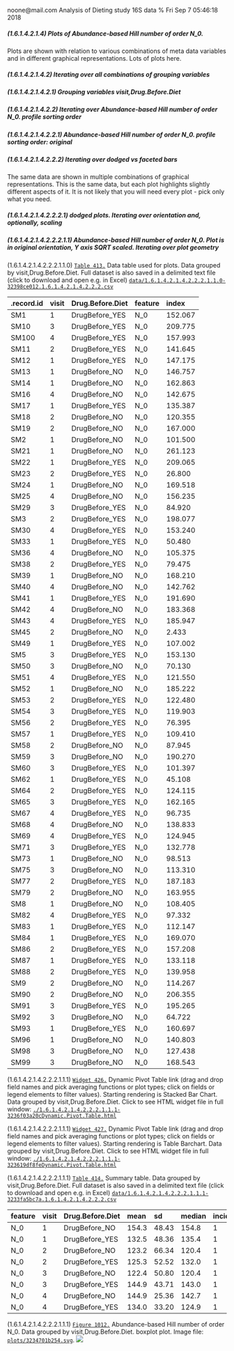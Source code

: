 noone@mail.com
Analysis of Dieting study 16S data
% Fri Sep  7 05:46:18 2018



##### \(1.6.1.4.2.1.4\) Plots of Abundance-based Hill number of order N_0.



Plots are shown with relation to various combinations of meta 
                   data variables and in different graphical representations. Lots of plots here.



##### \(1.6.1.4.2.1.4.2\) Iterating over all combinations of grouping variables




##### \(1.6.1.4.2.1.4.2.1\) Grouping variables visit,Drug.Before.Diet




##### \(1.6.1.4.2.1.4.2.2\) Iterating over Abundance-based Hill number of order N_0. profile sorting order




##### \(1.6.1.4.2.1.4.2.2.1\) Abundance-based Hill number of order N_0. profile sorting order: original




##### \(1.6.1.4.2.1.4.2.2.2\) Iterating over dodged vs faceted bars



The same data are shown in multiple combinations of graphical representations. 
                         This is the same data, but each plot highlights slightly different aspects of it.
                         It is not likely that you will need every plot - pick only what you need.



##### \(1.6.1.4.2.1.4.2.2.2.1\) dodged plots. Iterating over orientation and, optionally, scaling




##### \(1.6.1.4.2.1.4.2.2.2.1.1\) Abundance-based Hill number of order N_0. Plot is in original orientation, Y axis SQRT scaled. Iterating over plot geometry



\(1.6.1.4.2.1.4.2.2.2.1.1.0\) <a name="table.413"></a>[`Table 413.`](#table.413) Data table used for plots. Data grouped by visit,Drug.Before.Diet. Full dataset is also saved in a delimited text file (click to download and open e.g. in Excel) [`data/1.6.1.4.2.1.4.2.2.2.1.1.0-32398ce012.1.6.1.4.2.1.4.2.2.2.csv`](data/1.6.1.4.2.1.4.2.2.2.1.1.0-32398ce012.1.6.1.4.2.1.4.2.2.2.csv)




| .record.id | visit | Drug.Before.Diet | feature | index   |
|:-----------|:------|:-----------------|:--------|:--------|
| SM1        | 1     | DrugBefore\_YES  | N\_0    | 152.067 |
| SM10       | 3     | DrugBefore\_YES  | N\_0    | 209.775 |
| SM100      | 4     | DrugBefore\_YES  | N\_0    | 157.993 |
| SM11       | 2     | DrugBefore\_YES  | N\_0    | 141.645 |
| SM12       | 1     | DrugBefore\_YES  | N\_0    | 147.175 |
| SM13       | 1     | DrugBefore\_NO   | N\_0    | 146.757 |
| SM14       | 1     | DrugBefore\_NO   | N\_0    | 162.863 |
| SM16       | 4     | DrugBefore\_NO   | N\_0    | 142.675 |
| SM17       | 1     | DrugBefore\_YES  | N\_0    | 135.387 |
| SM18       | 2     | DrugBefore\_NO   | N\_0    | 120.355 |
| SM19       | 2     | DrugBefore\_NO   | N\_0    | 167.000 |
| SM2        | 1     | DrugBefore\_NO   | N\_0    | 101.500 |
| SM21       | 1     | DrugBefore\_NO   | N\_0    | 261.123 |
| SM22       | 1     | DrugBefore\_YES  | N\_0    | 209.065 |
| SM23       | 2     | DrugBefore\_YES  | N\_0    | 26.800  |
| SM24       | 1     | DrugBefore\_NO   | N\_0    | 169.518 |
| SM25       | 4     | DrugBefore\_NO   | N\_0    | 156.235 |
| SM29       | 3     | DrugBefore\_YES  | N\_0    | 84.920  |
| SM3        | 2     | DrugBefore\_YES  | N\_0    | 198.077 |
| SM30       | 4     | DrugBefore\_YES  | N\_0    | 153.240 |
| SM33       | 1     | DrugBefore\_YES  | N\_0    | 50.480  |
| SM36       | 4     | DrugBefore\_NO   | N\_0    | 105.375 |
| SM38       | 2     | DrugBefore\_YES  | N\_0    | 79.475  |
| SM39       | 1     | DrugBefore\_NO   | N\_0    | 168.210 |
| SM40       | 4     | DrugBefore\_NO   | N\_0    | 142.762 |
| SM41       | 1     | DrugBefore\_YES  | N\_0    | 191.690 |
| SM42       | 4     | DrugBefore\_NO   | N\_0    | 183.368 |
| SM43       | 4     | DrugBefore\_YES  | N\_0    | 185.947 |
| SM45       | 2     | DrugBefore\_NO   | N\_0    | 2.433   |
| SM49       | 1     | DrugBefore\_YES  | N\_0    | 107.002 |
| SM5        | 3     | DrugBefore\_YES  | N\_0    | 153.130 |
| SM50       | 3     | DrugBefore\_NO   | N\_0    | 70.130  |
| SM51       | 4     | DrugBefore\_YES  | N\_0    | 121.550 |
| SM52       | 1     | DrugBefore\_NO   | N\_0    | 185.222 |
| SM53       | 2     | DrugBefore\_YES  | N\_0    | 122.480 |
| SM54       | 3     | DrugBefore\_YES  | N\_0    | 119.903 |
| SM56       | 2     | DrugBefore\_YES  | N\_0    | 76.395  |
| SM57       | 1     | DrugBefore\_YES  | N\_0    | 109.410 |
| SM58       | 2     | DrugBefore\_NO   | N\_0    | 87.945  |
| SM59       | 3     | DrugBefore\_NO   | N\_0    | 190.270 |
| SM60       | 3     | DrugBefore\_YES  | N\_0    | 101.397 |
| SM62       | 1     | DrugBefore\_YES  | N\_0    | 45.108  |
| SM64       | 2     | DrugBefore\_YES  | N\_0    | 124.115 |
| SM65       | 3     | DrugBefore\_YES  | N\_0    | 162.165 |
| SM67       | 4     | DrugBefore\_YES  | N\_0    | 96.735  |
| SM68       | 4     | DrugBefore\_NO   | N\_0    | 138.833 |
| SM69       | 4     | DrugBefore\_YES  | N\_0    | 124.945 |
| SM71       | 3     | DrugBefore\_YES  | N\_0    | 132.778 |
| SM73       | 1     | DrugBefore\_NO   | N\_0    | 98.513  |
| SM75       | 3     | DrugBefore\_NO   | N\_0    | 113.310 |
| SM77       | 2     | DrugBefore\_YES  | N\_0    | 187.183 |
| SM79       | 2     | DrugBefore\_NO   | N\_0    | 163.955 |
| SM8        | 1     | DrugBefore\_NO   | N\_0    | 108.405 |
| SM82       | 4     | DrugBefore\_YES  | N\_0    | 97.332  |
| SM83       | 1     | DrugBefore\_YES  | N\_0    | 112.147 |
| SM84       | 1     | DrugBefore\_YES  | N\_0    | 169.070 |
| SM86       | 2     | DrugBefore\_YES  | N\_0    | 157.208 |
| SM87       | 1     | DrugBefore\_YES  | N\_0    | 133.118 |
| SM88       | 2     | DrugBefore\_YES  | N\_0    | 139.958 |
| SM9        | 2     | DrugBefore\_NO   | N\_0    | 114.267 |
| SM90       | 2     | DrugBefore\_NO   | N\_0    | 206.355 |
| SM91       | 3     | DrugBefore\_YES  | N\_0    | 195.265 |
| SM92       | 3     | DrugBefore\_NO   | N\_0    | 64.722  |
| SM93       | 1     | DrugBefore\_YES  | N\_0    | 160.697 |
| SM96       | 1     | DrugBefore\_NO   | N\_0    | 140.803 |
| SM98       | 3     | DrugBefore\_NO   | N\_0    | 127.438 |
| SM99       | 3     | DrugBefore\_NO   | N\_0    | 168.543 |







\(1.6.1.4.2.1.4.2.2.2.1.1.1\) <a name="widget.426"></a>[`Widget 426.`](#widget.426) Dynamic Pivot Table link (drag and drop field names and pick averaging 
                      functions or plot types; click on fields or legend elements to filter values). 
                      Starting rendering is Stacked Bar Chart. Data grouped by visit,Drug.Before.Diet. Click to see HTML widget file in full window: [`./1.6.1.4.2.1.4.2.2.2.1.1.1-3236f03a20cDynamic.Pivot.Table.html`](./1.6.1.4.2.1.4.2.2.2.1.1.1-3236f03a20cDynamic.Pivot.Table.html)





\(1.6.1.4.2.1.4.2.2.2.1.1.1\) <a name="widget.427"></a>[`Widget 427.`](#widget.427) Dynamic Pivot Table link (drag and drop field names and pick averaging 
                      functions or plot types; click on fields or legend elements to filter values). 
                      Starting rendering is Table Barchart. Data grouped by visit,Drug.Before.Diet. Click to see HTML widget file in full window: [`./1.6.1.4.2.1.4.2.2.2.1.1.1-323619df8feDynamic.Pivot.Table.html`](./1.6.1.4.2.1.4.2.2.2.1.1.1-323619df8feDynamic.Pivot.Table.html)


\(1.6.1.4.2.1.4.2.2.2.1.1.1\) <a name="table.414"></a>[`Table 414.`](#table.414) Summary table. Data grouped by visit,Drug.Before.Diet. Full dataset is also saved in a delimited text file (click to download and open e.g. in Excel) [`data/1.6.1.4.2.1.4.2.2.2.1.1.1-3233fa5bc7a.1.6.1.4.2.1.4.2.2.2.csv`](data/1.6.1.4.2.1.4.2.2.2.1.1.1-3233fa5bc7a.1.6.1.4.2.1.4.2.2.2.csv)




| feature | visit | Drug.Before.Diet | mean  | sd    | median | incidence |
|:--------|:------|:-----------------|:------|:------|:-------|:----------|
| N\_0    | 1     | DrugBefore\_NO   | 154.3 | 48.43 | 154.8  | 1         |
| N\_0    | 1     | DrugBefore\_YES  | 132.5 | 48.36 | 135.4  | 1         |
| N\_0    | 2     | DrugBefore\_NO   | 123.2 | 66.34 | 120.4  | 1         |
| N\_0    | 2     | DrugBefore\_YES  | 125.3 | 52.52 | 132.0  | 1         |
| N\_0    | 3     | DrugBefore\_NO   | 122.4 | 50.80 | 120.4  | 1         |
| N\_0    | 3     | DrugBefore\_YES  | 144.9 | 43.71 | 143.0  | 1         |
| N\_0    | 4     | DrugBefore\_NO   | 144.9 | 25.36 | 142.7  | 1         |
| N\_0    | 4     | DrugBefore\_YES  | 134.0 | 33.20 | 124.9  | 1         |







\(1.6.1.4.2.1.4.2.2.2.1.1.1\) <a name="figure.1012"></a>[`Figure 1012.`](#figure.1012) Abundance-based Hill number of order N_0. Data grouped by visit,Drug.Before.Diet.  boxplot plot.  Image file: [`plots/3234701b254.svg`](plots/3234701b254.svg).
![](plots/3234701b254.svg)